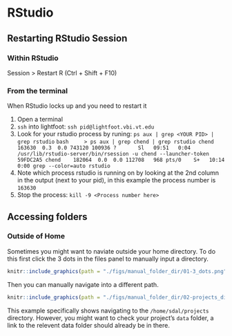 # RStudio

## Restarting RStudio Session

### Within RStudio

Session > Restart R (Ctrl + Shift + F10)

### From the terminal

When RStudio locks up and you need to restart it

1. Open a terminal
2. `ssh` into lightfoot: `ssh pid@lightfoot.vbi.vt.edu`
3. Look for your rstudio process by runing: `ps aux | grep <YOUR PID> | grep rstudio`
    ```bash
    > ps aux | grep chend | grep rstudio
chend    163630  0.3  0.0 743120 100936 ?       Sl   09:51   0:04 /usr/lib/rstudio-server/bin/rsession -u chend --launcher-token 59FDC2A5
chend    182064  0.0  0.0 112708   968 pts/0    S+   10:14   0:00 grep --color=auto rstudio
    ```
4. Note which process rstudio is running on by looking at the 2nd column in the output (next to your pid),
in this example the process number is `163630`
5. Stop the process: `kill -9 <Process number here>`

## Accessing folders

### Outside of Home

Sometimes you might want to naviate outside your home directory.
To do this first click the 3 dots in the files panel to manually input a directory.

```r
knitr::include_graphics(path = "./figs/manual_folder_dir/01-3_dots.png")
```

Then you can manually navigate into a different path.

```r
knitr::include_graphics(path = "./figs/manual_folder_dir/02-projects_dir.png")
```

This example specifically shows navigating to the `/home/sdal/projects` directory.
However, you might want to check your project's `data` folder,
a link to the relevent data folder should already be in there.
